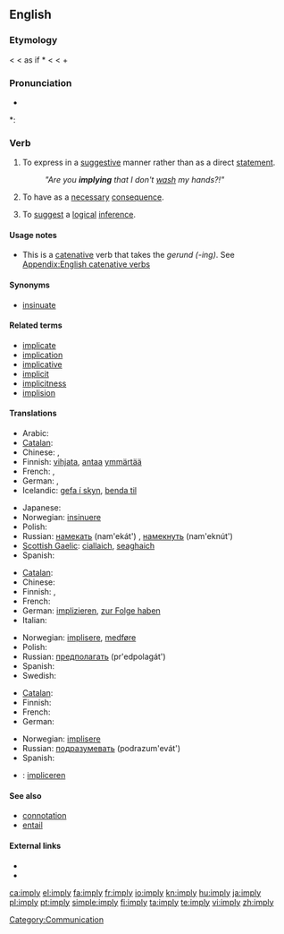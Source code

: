 ==English==

===Etymology===
< {{etyl|enm}} {{term|implien}} < {{etyl|fro}} as if *{{term||emplier}} < {{etyl|la}} {{term|implicare||to infold, involve}} < {{term|in||in}} + {{term|plicare||to fold}}

===Pronunciation===
* {{audio|en-us-imply.ogg|Audio (US)}}

*: {{rhymes|aɪ}}

===Verb===
{{en-verb|impl|i|ed}}

# {{transitive}} To express in a [[suggestive]] manner rather than as a direct [[statement]].
#: ''"Are you '''implying''' that I don't [[wash]] my hands?!"''
# {{transitive}} To have as a [[necessary]] [[consequence]].
# {{transitive}} To [[suggest]] a [[logical]] [[inference]].

====Usage notes====
* This is a [[catenative]] verb that takes the ''gerund (-ing)''. See [[Appendix:English catenative verbs]]

====Synonyms====
* [[insinuate]]

====Related terms====
* [[implicate]]
* [[implication]]
* [[implicative]]
* [[implicit]]
* [[implicitness]]
* [[implision]]

====Translations====
{{trans-top|express suggestively}}
* Arabic: {{t|ar|انطوى|tr=inTawa|sc=Arab}}
* [[Catalan]]: {{t+|ca|insinuar}}
* Chinese: {{zh-zh-p|暗示|ànshì}}, {{zh-zh-p|暗指|ànzhǐ}}
* Finnish: [[vihjata]], [[antaa]] [[ymmärtää]]
* French: {{t+|fr|insinuer}}, {{t+|fr|sous-entendre}}
* German: {{t+|de|bedeuten}}, {{t+|de|implizieren}}
* Icelandic: [[gefa í skyn]], [[benda til]]
{{trans-mid}}
* Japanese: {{t+|ja|ほのめかす|tr=honomekasu|sc=Jpan}}
* Norwegian: [[insinuere]]
* Polish: {{t|pl|sugerować}}
* Russian: [[намекать]] (nam'ekát') {{impf}}, [[намекнуть]] (nam'eknút') {{pf}}
* [[Scottish Gaelic]]: [[ciallaich]], [[seaghaich]]
* Spanish: {{t-|es|insinuar}}
{{trans-bottom}}

{{trans-top|have as a consequence}}
* [[Catalan]]: {{t+|ca|implicar}}
* Chinese: {{zh-zh-p|意味着|yìwèizhe}}
* Finnish: {{t+|fi|merkitä}}, {{t+|fi|edellyttää}}
* French: {{t+|fr|impliquer}}
* German: [[implizieren]], [[zur Folge haben]]
* Italian: {{t+|it|implicare}}
{{trans-mid}}
* Norwegian: [[implisere]], [[medføre]]
* Polish: {{t|pl|pociągać (za sobą)}}
* Russian: [[предполагать]] (pr'edpolagát') {{impf}}
* Spanish: {{t-|es|implicar}}
* Swedish: {{t+|sv|implicera}}
{{trans-bottom}}

{{trans-top|suggest a logical inference}}
* [[Catalan]]: {{t+|ca|implicar}}
* Finnish: {{t-|fi|implikoida}}
* French: {{t+|fr|impliquer}}
* German: {{t+|de|implizieren}}
{{trans-mid}}
* Norwegian: [[implisere]]
* Russian: [[подразумевать]] (podrazum'evát') {{impf}}
* Spanish: {{t-|es|implicar}}
{{trans-bottom}}

{{checktrans-top}}
* {{ttbc|Dutch}}: [[impliceren]]
{{checktrans-mid}}
{{checktrans-bottom}}

====See also====
* [[connotation]]
* [[entail]]

====External links====
* {{R:Webster 1913}}
* {{R:Century 1911}}

[[Category:Communication]]

[[ca:imply]]
[[el:imply]]
[[fa:imply]]
[[fr:imply]]
[[io:imply]]
[[kn:imply]]
[[hu:imply]]
[[ja:imply]]
[[pl:imply]]
[[pt:imply]]
[[simple:imply]]
[[fi:imply]]
[[ta:imply]]
[[te:imply]]
[[vi:imply]]
[[zh:imply]]